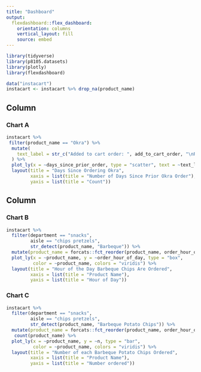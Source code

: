 ```yaml
---
title: "Dashboard"
output: 
  flexdashboard::flex_dashboard:
    orientation: columns
    vertical_layout: fill
    source: embed
---
```


```r
library(tidyverse)
library(p8105.datasets)
library(plotly)
library(flexdashboard)
```

```r
data("instacart")
instacart <- instacart %>% drop_na(product_name)
```

Column {data-width=650}
-----------------------------------------------------------------------

### Chart A

```r
instacart %>% 
 filter(product_name == "Okra") %>% 
  mutate(
    text_label = str_c("Added to cart order: ", add_to_cart_order, "\nReordered:", reordered)
  ) %>% 
  plot_ly(x = ~days_since_prior_order, type = "scatter", text = ~text_label, mode = "markers") %>% 
  layout(title = "Days Since Ordering Okra",
         xaxis = list(title = "Number of Days Since Prior Okra Order"),
         yaxis = list(title = "Count"))
```

Column {data-width=350}
-----------------------------------------------------------------------

### Chart B

```r
instacart %>% 
  filter(department == "snacks",
         aisle == "chips pretzels",
         str_detect(product_name, "Barbeque")) %>% 
  mutate(product_name = forcats::fct_reorder(product_name, order_hour_of_day)) %>% 
  plot_ly(x = ~product_name, y = ~order_hour_of_day, type = "box",
          color = ~product_name, colors = "viridis") %>% 
  layout(title = "Hour of the Day Barbeque Chips Are Ordered",
         xaxis = list(title = "Product Name"),
         yaxis = list(title = "Hour of Day"))
```

### Chart C

```r
instacart %>% 
  filter(department == "snacks",
         aisle == "chips pretzels",
         str_detect(product_name, "Barbeque Potato Chips")) %>% 
  mutate(product_name = forcats::fct_reorder(product_name, order_hour_of_day)) %>% 
   count(product_name) %>% 
  plot_ly(x = ~product_name, y = ~n, type = "bar",
          color = ~product_name, colors = "viridis") %>% 
  layout(title = "Number of each Barbeque Potato Chips Ordered",
         xaxis = list(title = "Product Name"),
         yaxis = list(title = "Number ordered")) 
```

